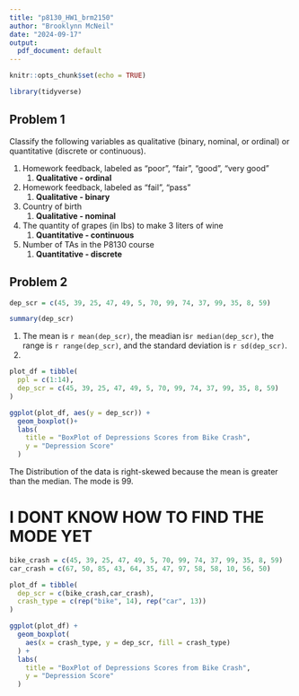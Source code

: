 ```yaml
---
title: "p8130_HW1_brm2150"
author: "Brooklynn McNeil"
date: "2024-09-17"
output:
  pdf_document: default
---
```


```r
knitr::opts_chunk$set(echo = TRUE)

library(tidyverse)
```

## Problem 1

Classify the following variables as qualitative (binary, nominal, or ordinal) or quantitative (discrete or continuous).

1.  Homework feedback, labeled as “poor”, “fair”, “good”, “very good”
    1.  **Qualitative - ordinal**
2.  Homework feedback, labeled as "fail", "pass"
    1.  **Qualitative - binary**
3.  Country of birth
    1.  **Qualitative - nominal**
4.  The quantity of grapes (in lbs) to make 3 liters of wine
    1.  **Quantitative - continuous**
5.  Number of TAs in the P8130 course
    1.  **Quantitative - discrete**

## Problem 2

```r
dep_scr = c(45, 39, 25, 47, 49, 5, 70, 99, 74, 37, 99, 35, 8, 59)

summary(dep_scr)


```

1. The mean is `r mean(dep_scr)`, the meadian is`r median(dep_scr)`, the range is `r range(dep_scr)`, and the standard deviation is `r sd(dep_scr)`.
2. 
```r
plot_df = tibble(
  ppl = c(1:14),
  dep_scr = c(45, 39, 25, 47, 49, 5, 70, 99, 74, 37, 99, 35, 8, 59)
)

ggplot(plot_df, aes(y = dep_scr)) +
  geom_boxplot()+
  labs(
    title = "BoxPlot of Depressions Scores from Bike Crash",
    y = "Depression Score"
  )

```
The Distribution of the data is right-skewed because the mean is greater than the median. The mode is 99.

# I DONT KNOW HOW TO FIND THE MODE YET

```r
bike_crash = c(45, 39, 25, 47, 49, 5, 70, 99, 74, 37, 99, 35, 8, 59)
car_crash = c(67, 50, 85, 43, 64, 35, 47, 97, 58, 58, 10, 56, 50)

plot_df = tibble(
  dep_scr = c(bike_crash,car_crash),
  crash_type = c(rep("bike", 14), rep("car", 13))
)

ggplot(plot_df) +
  geom_boxplot(
    aes(x = crash_type, y = dep_scr, fill = crash_type)
  ) +
  labs(
    title = "BoxPlot of Depressions Scores from Bike Crash",
    y = "Depression Score"
  )
```

